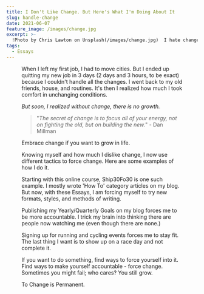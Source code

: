 ```yaml
---
title: I Don't Like Change. But Here's What I'm Doing About It
slug: handle-change
date: 2021-06-07
feature_image: /images/change.jpg
excerpt: >-
  !Photo by Chris Lawton on Unsplash(/images/change.jpg)  I hate change.  When I left my first job, I had to move cities. But I ended up quitting my new job...
tags:
  - Essays
---
```

<Figure src="/images/change.jpg" caption="_I hate change._" />

When I left my first job, I had to move cities. But I ended up quitting my new job in 3 days (2 days and 3 hours, to be exact) because I couldn't handle all the changes. I went back to my old friends, house, and routines. It's then I realized how much I took comfort in unchanging conditions.

_But soon, I realized without change, there is no growth._

> "_The secret of change is to focus all of your energy, not on fighting the old, but on building the new._" - Dan Millman

Embrace change if you want to grow in life.

Knowing myself and how much I dislike change, I now use different tactics to force change. Here are some examples of how I do it.

Starting with this online course, Ship30Fo30 is one such example. I mostly wrote 'How To' category articles on my blog. But now, with these Essays, I am forcing myself to try new formats, styles, and methods of writing.

Publishing my Yearly/Quarterly Goals on my blog forces me to be more accountable. I trick my brain into thinking there are people now watching me (even though there are none.)

Signing up for running and cycling events forces me to stay fit. The last thing I want is to show up on a race day and not complete it.

If you want to do something, find ways to force yourself into it. Find ways to make yourself accountable - force change. Sometimes you might fail; who cares? You still grow.

To Change is Permanent.